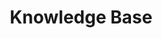 ---
title: "Knowledge Base"
icon: "book"
description: "Give the all required informations to LLM"
---